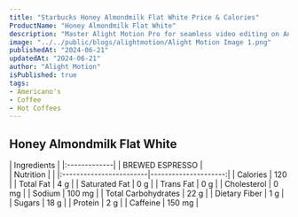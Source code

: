 ```yaml
---
title: "Starbucks Honey Almondmilk Flat White Price & Calories"
ProductName: "Honey Almondmilk Flat White" 
description: "Master Alight Motion Pro for seamless video editing on Android, iOS, and Tablets with our ultimate guide, unlocking advanced features and elevating your skills in 2024!"
image: "../../public/blogs/alightmotion/Alight Motion Image 1.png"
publishedAt: "2024-06-21"
updatedAt: "2024-06-21"
author: "Alight Motion"
isPublished: true
tags:
- Americano's
- Coffee
- Hot Coffees   
---
```


 
## Honey Almondmilk Flat White 
  
<div className="tables-container">
  <div className="table-wrapper">
    | Ingredients  |  
    |:-------------|
    | BREWED ESPRESSO |
  </div>
  <div className="table-wrapper">
    | Nutrition               |                      |  
    |:------------------------|---------------------:|
    | Calories                | 120                  |
    | Total Fat               | 4 g                  |
    | Saturated Fat           | 0 g                  |
    | Trans Fat               | 0 g                  |
    | Cholesterol             | 0 mg                 |
    | Sodium                  | 100 mg               |
    | Total Carbohydrates     | 22 g                 |
    | Dietary Fiber           | 1 g                  |
    | Sugars                  | 18 g                 |
    | Protein                 | 2 g                  |
    | Caffeine                | 150 mg               |
  </div>
</div>
<style jsx>{`
  .tables-container {
    display: flex;
    flex-direction: row;
    gap: 30px;
  }
  .table-wrapper {
    width: 500px; /* Adjust as needed */
  }
  @media (max-width: 768px) {
    .tables-container {
      flex-direction: column;
      gap: 0px; /* Adjust as needed */
    }
    .table-wrapper {
      width: 100%; /* Adjust as needed */
    }
  }
`}</style>
